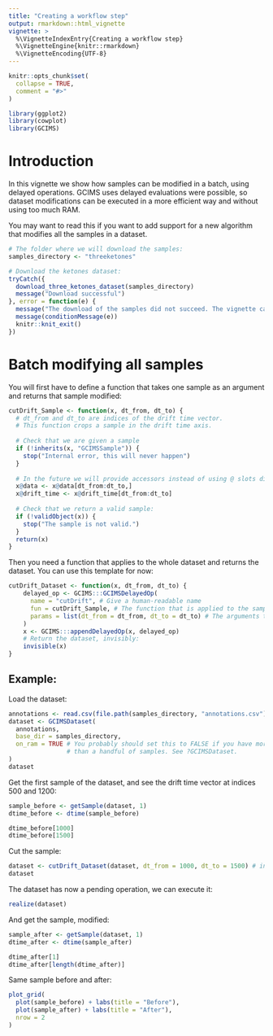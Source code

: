 ```yaml
---
title: "Creating a workflow step"
output: rmarkdown::html_vignette
vignette: >
  %\VignetteIndexEntry{Creating a workflow step}
  %\VignetteEngine{knitr::rmarkdown}
  %\VignetteEncoding{UTF-8}
---
```


```r
knitr::opts_chunk$set(
  collapse = TRUE,
  comment = "#>"
)
```

```r
library(ggplot2)
library(cowplot)
library(GCIMS)
```

# Introduction

In this vignette we show how samples can be modified in a batch, using delayed
operations. GCIMS uses delayed evaluations were possible, so dataset modifications can
be executed in a more efficient way and without using too much RAM.

You may want to read this if you want to add support for a new algorithm that
modifies all the samples in a dataset.

```r
# The folder where we will download the samples:
samples_directory <- "threeketones"

# Download the ketones dataset:
tryCatch({
  download_three_ketones_dataset(samples_directory)
  message("Download successful")
}, error = function(e) {
  message("The download of the samples did not succeed. The vignette can't continue.")
  message(conditionMessage(e))
  knitr::knit_exit()
})

```


# Batch modifying all samples

You will first have to define a function that takes one sample
as an argument and returns that sample modified:

```r
cutDrift_Sample <- function(x, dt_from, dt_to) {
  # dt_from and dt_to are indices of the drift time vector.
  # This function crops a sample in the drift time axis.
  
  # Check that we are given a sample
  if (!inherits(x, "GCIMSSample")) {
    stop("Internal error, this will never happen")
  }
  
  # In the future we will provide accessors instead of using @ slots directly.
  x@data <- x@data[dt_from:dt_to,]
  x@drift_time <- x@drift_time[dt_from:dt_to]
  
  # Check that we return a valid sample:
  if (!validObject(x)) {
    stop("The sample is not valid.")
  }
  return(x)
}
```

Then you need a function that applies to the whole dataset and returns the dataset.
You can use this template for now:

```r
cutDrift_Dataset <- function(x, dt_from, dt_to) {
    delayed_op <- GCIMS:::GCIMSDelayedOp(
      name = "cutDrift", # Give a human-readable name
      fun = cutDrift_Sample, # The function that is applied to the sample
      params = list(dt_from = dt_from, dt_to = dt_to) # The arguments that function needs
    )
    x <- GCIMS:::appendDelayedOp(x, delayed_op)
    # Return the dataset, invisibly:
    invisible(x)
}
```


## Example:

Load the dataset:

```r
annotations <- read.csv(file.path(samples_directory, "annotations.csv"))
dataset <- GCIMSDataset(
  annotations,
  base_dir = samples_directory,
  on_ram = TRUE # You probably should set this to FALSE if you have more 
                # than a handful of samples. See ?GCIMSDataset.
)
dataset

```

Get the first sample of the dataset, and see the drift time vector at indices 500 and 1200:

```r
sample_before <- getSample(dataset, 1)
dtime_before <- dtime(sample_before)
```

```r
dtime_before[1000]
dtime_before[1500]
```

Cut the sample:

```r
dataset <- cutDrift_Dataset(dataset, dt_from = 1000, dt_to = 1500) # indices
dataset
```

The dataset has now a pending operation, we can execute it:

```r
realize(dataset)
```

And get the sample, modified:

```r
sample_after <- getSample(dataset, 1)
dtime_after <- dtime(sample_after)
```


```r
dtime_after[1]
dtime_after[length(dtime_after)]
```

Same sample before and after:

```r
plot_grid(
  plot(sample_before) + labs(title = "Before"),
  plot(sample_after) + labs(title = "After"),
  nrow = 2
)
```

